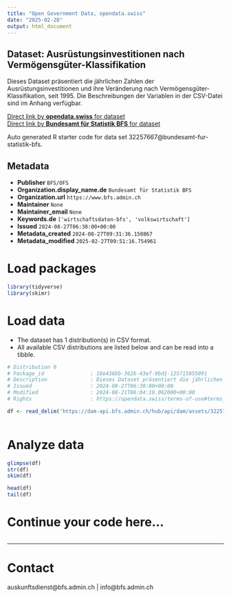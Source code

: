 ```yaml
---
title: "Open Government Data, opendata.swiss"
date: "2025-02-28"
output: html_document
---
```


## Dataset: Ausrüstungsinvestitionen nach Vermögensgüter-Klassifikation

Dieses Dataset präsentiert die jährlichen Zahlen der Ausrüstungsinvestitionen und ihre Veränderung nach Vermögensgüter-Klassifikation, seit 1995. Die Beschreibungen der Variablen in der CSV-Datei sind im Anhang verfügbar.

[Direct link by **opendata.swiss** for dataset](https://opendata.swiss/de/dataset/ausrustungsinvestitionen-nach-vermogensguter-klassifikation)<br>
[Direct link by **Bundesamt für Statistik BFS** for dataset](https://www.bfs.admin.ch/asset/de/ts-x-04.02.05.04)

Auto generated R starter code for data set 32257667@bundesamt-fur-statistik-bfs.

## Metadata

- **Publisher** `BFS/OFS`
- **Organization.display_name.de** `Bundesamt für Statistik BFS`
- **Organization.url** `https://www.bfs.admin.ch`
- **Maintainer** `None`
- **Maintainer_email** `None`
- **Keywords.de** `['wirtschaftsdaten-bfs', 'volkswirtschaft']`
- **Issued** `2024-08-27T06:30:00+00:00`
- **Metadata_created** `2024-08-27T09:31:36.150867`
- **Metadata_modified** `2025-02-27T09:51:16.754961`


# Load packages

```r

library(tidyverse)
library(skimr)

```

# Load data

-   The dataset has 1 distribution(s) in CSV format.
-   All available CSV distributions are listed below and can be read into a tibble.

```r

# Distribution 0
# Package_id               : 18e436bb-362b-43ef-9bd1-125715055091
# Description              : Dieses Dataset präsentiert die jährlichen Zahlen der Ausrüstungsinvestitionen und ihre Veränderung nach Vermögensgüter-Klassifikation, seit 1995. Die Beschreibungen der Variablen in der CSV-Datei sind im Anhang verfügbar.
# Issued                   : 2024-08-27T06:30:00+00:00
# Modified                 : 2024-08-21T06:04:19.062000+00:00
# Rights                   : https://opendata.swiss/terms-of-use#terms_by_ask

df <- read_delim('https://dam-api.bfs.admin.ch/hub/api/dam/assets/32257672/master')



```

# Analyze data

```r

glimpse(df)
str(df)
skim(df)

head(df)
tail(df)

```

# Continue your code here...

```r

```

------------------------------------------------------------------------

# Contact

auskunftsdienst@bfs.admin.ch | info@bfs.admin.ch
